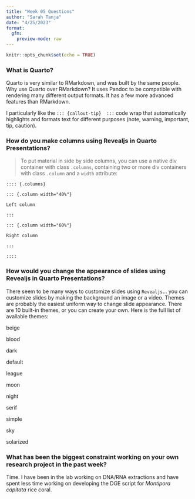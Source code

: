 ```yaml
---
title: "Week 05 Questions"
author: "Sarah Tanja"
date: "4/25/2023"
format: 
  gfm:
    preview-mode: raw
---
```


```r
knitr::opts_chunk$set(echo = TRUE)
```

### What is Quarto?

Quarto is very similar to RMarkdown, and was built by the same people. Why use Quarto over RMarkdown? It uses Pandoc to be compatible with rendering many different output formats. It has a few more advanced features than RMarkdown.

::: {callout-tip}  

I particularly like the `::: {callout-tip}  :::` code wrap that automatically highlights and formats text for different purposes (note, warning, important, tip, caution). 

:::

### How do you make columns using Revealjs in Quarto Presentations?

> To put material in side by side columns, you can use a native div container with class `.columns`, containing two or more div containers with class `.column` and a `width` attribute:

    :::: {.columns}

    ::: {.column width="40%"}

    Left column

    :::

    ::: {.column width="60%"}

    Right column

    :::

    ::::

### How would you change the appearance of slides using Revealjs in Quarto Presentations?

There seem to be many ways to customize slides using `Revealjs`... you can customize slides by making the background an image or a video. Themes are probably the easiest uniform way to change slide appearance. There are 10 built-in themes, or you can create your own. Here is the full list of available themes:

beige

blood

dark

default

league

moon

night

serif

simple

sky

solarized

### What has been the biggest constraint working on your own research project in the past week?

Time. I have been in the lab working on DNA/RNA extractions and have spent less time working on developing the DGE script for *Montipora capitata* rice coral.
